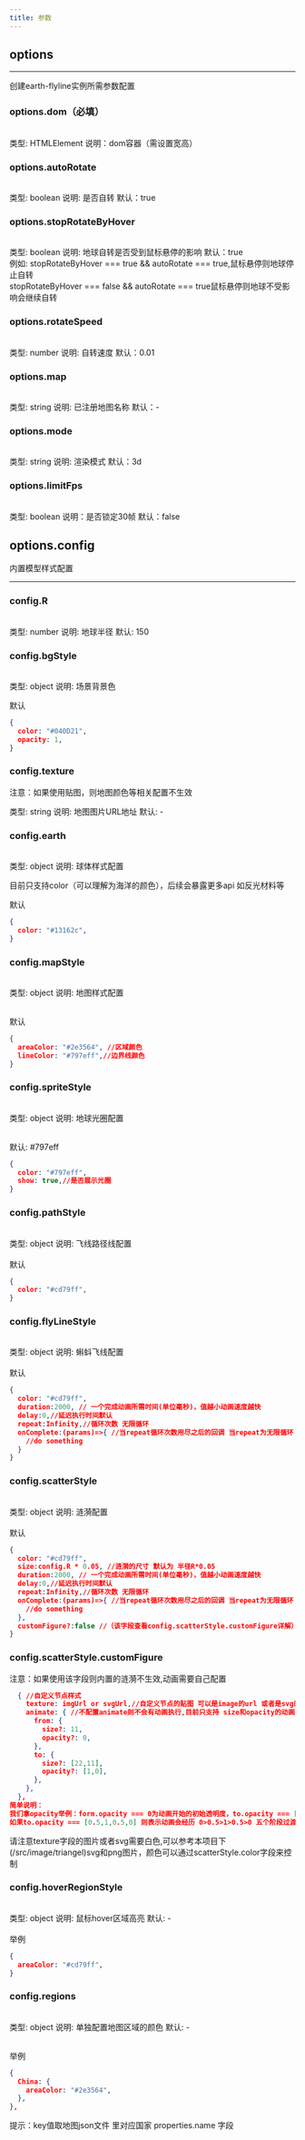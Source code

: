 ```yaml
---
title: 参数
---
```



## options
---
创建earth-flyline实例所需参数配置
### options.dom（必填）
<br/>
<Tag color="blue">类型: HTMLElement</Tag>
<Tag color="pink">说明：dom容器（需设置宽高）</Tag>


### options.autoRotate
<br/>
<Tag color="blue">类型: boolean</Tag>
<Tag color="pink"> 说明: 是否自转</Tag>
<Tag color="purple">默认：true</Tag>

### options.stopRotateByHover
<br/>
<Tag color="blue">类型: boolean</Tag>
<Tag color="pink"> 说明: 地球自转是否受到鼠标悬停的影响</Tag>
<Tag color="purple">默认：true</Tag>
<br/>
<Alert color="primary">例如: stopRotateByHover === true && autoRotate === true,鼠标悬停则地球停止自转<br/>stopRotateByHover === false && autoRotate === true鼠标悬停则地球不受影响会继续自转 </Alert>

### options.rotateSpeed
<br/>
<Tag color="blue">类型: number</Tag>
<Tag color="pink"> 说明: 自转速度</Tag>
<Tag color="purple">默认：0.01</Tag>

### options.map
<br/>
<Tag color="blue">类型: string</Tag>
<Tag color="pink"> 说明: 已注册地图名称</Tag>
<Tag color="purple">默认：-</Tag>

### options.mode
<br/>
<Tag color="blue">类型: string</Tag>
<Tag color="pink"> 说明: 渲染模式</Tag>
<Tag color="purple">默认：3d</Tag>

### options.limitFps
<br/>
<Tag color="blue">类型: boolean</Tag>
<Tag color="pink">说明：是否锁定30帧</Tag>
<Tag color="purple">默认：false</Tag>


## options.config
内置模型样式配置

---

### config.R
<br/>
<Tag color="blue">类型: number</Tag>
<Tag color="pink">说明: 地球半径</Tag>
<Tag color="purple">默认: 150</Tag>

### config.bgStyle
<br/>
<Tag color="blue">类型: object</Tag>
<Tag color="pink"> 说明: 场景背景色</Tag>

<Tag color="purple">默认</Tag>
``` json
{
  color: "#040D21",
  opacity: 1,
}
```

### config.texture

<Alert color="warning">注意：如果使用贴图，则地图颜色等相关配置不生效</Alert>
<br/>

<Tag color="blue">类型: string</Tag>
<Tag color="pink">说明: 地图图片URL地址</Tag>
<Tag color="purple">默认: -</Tag>
<br/>

### config.earth
<br/>
<Tag color="blue">类型: object</Tag>
<Tag color="pink">说明: 球体样式配置</Tag>
<br/>

<Alert color="primary">目前只支持color（可以理解为海洋的颜色），后续会暴露更多api 如反光材料等</Alert>
<br/>

<Tag color="purple">默认</Tag>

``` json
{
  color: "#13162c",
}
```

### config.mapStyle
<br/>
<Tag color="blue">类型: object</Tag>
<Tag color="pink">说明: 地图样式配置</Tag>

<br/>
<br/>

<Tag color="purple">默认</Tag>
``` json
{
  areaColor: "#2e3564", //区域颜色
  lineColor: "#797eff",//边界线颜色
}
```

### config.spriteStyle
<br/>
<Tag color="blue">类型: object</Tag>
<Tag color="pink">说明: 地球光圈配置</Tag>

<br/>
<br/>

<Tag color="purple">默认: #797eff</Tag>
``` json
{
  color: "#797eff",
  show: true,//是否展示光圈
}
```

### config.pathStyle
<br/>
<Tag color="blue">类型: object</Tag>
<Tag color="pink">说明: 飞线路径线配置</Tag>
<br/>
<br/>
<Tag color="purple">默认</Tag>

``` json
{
  color: "#cd79ff", 
}
```

### config.flyLineStyle
<br/>
<Tag color="blue">类型: object</Tag>
<Tag color="pink">说明: 蝌蚪飞线配置</Tag>
<br/>
<br/>
<Tag color="purple">默认</Tag>

``` json
{
  color: "#cd79ff",
  duration:2000, // 一个完成动画所需时间(单位毫秒)，值越小动画速度越快
  delay:0,//延迟执行时间默认
  repeat:Infinity,//循环次数 无限循环
  onComplete:(params)=>{ //当repeat循环次数用尽之后的回调 当repeat为无限循环 则永不触发
    //do something
  }
}
```

### config.scatterStyle
<br/>
<Tag color="blue">类型: object</Tag>
<Tag color="pink">说明: 涟漪配置</Tag>
<br/>
<br/>
<Tag color="purple">默认</Tag>

``` json
{
  color: "#cd79ff",
  size:config.R * 0.05, //涟漪的尺寸 默认为 半径R*0.05
  duration:2000, // 一个完成动画所需时间(单位毫秒)，值越小动画速度越快
  delay:0,//延迟执行时间默认
  repeat:Infinity,//循环次数 无限循环
  onComplete:(params)=>{ //当repeat循环次数用尽之后的回调 当repeat为无限循环 则永不触发
    //do something
  },
  customFigure?:false //（该字段查看config.scatterStyle.customFigure详解）
}

```
### config.scatterStyle.customFigure

<Alert color="warning">注意：如果使用该字段则内置的涟漪不生效,动画需要自己配置</Alert>
``` json
  { //自定义节点样式
    texture: imgUrl or svgUrl,//自定义节点的贴图 可以是image的url 或者是svg的url 
    animate: { //不配置animate则不会有动画执行,目前只支持 size和opacity的动画
      from: {
        size?: 11,
        opacity?: 0,
      },
      to: {
        size?: [22,11],
        opacity?: [1,0],
      },
    },
  },
简单说明：
我们拿opacity举例：form.opacity === 0为动画开始的初始透明度，to.opacity === [1,0]。表示动画经历三个阶段 0 > 1 >0 动画播放完成
如果to.opacity === [0.5,1,0.5,0] 则表示动画会经历 0>0.5>1>0.5>0 五个阶段过渡，一轮动画播放完成
```

<Alert color="error">请注意texture字段的图片或者svg需要白色,可以参考本项目下(/src/image/triangel)svg和png图片，颜色可以通过scatterStyle.color字段来控制</Alert>
<br/>


### config.hoverRegionStyle
<br/>
<Tag color="blue">类型: object</Tag>
<Tag color="pink">说明: 鼠标hover区域高亮</Tag>
<Tag color="purple">默认: -</Tag>

<br/>
<br/>
<Tag color="red">举例</Tag>

``` json
{
  areaColor: "#cd79ff",
}
```

### config.regions
<br/>
<Tag color="blue">类型: object</Tag>
<Tag color="pink">说明: 单独配置地图区域的颜色</Tag>
<Tag color="purple">默认: -</Tag>

<br/>
<br/>

<Tag color="red">举例</Tag>
``` json
{
  China: {
    areaColor: "#2e3564",
  },
},
```
<Alert color="primary">提示：key值取地图json文件 里对应国家 properties.name 字段</Alert>
